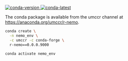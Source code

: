 [![conda-version] ![conda-latest]](https://anaconda.org/umccr/r-nemo)

[conda-version]: <https://anaconda.org/umccr/r-nemo/badges/version.svg> "Conda package version"
[conda-latest]: <https://anaconda.org/umccr/r-nemo/badges/latest_release_date.svg> "Conda package latest release date"

The conda package is available from the umccr channel at
<https://anaconda.org/umccr/r-nemo>.

```bash
conda create \
  -n nemo_env \
  -c umccr -c conda-forge \
  r-nemo==0.0.0.9000

conda activate nemo_env
```
